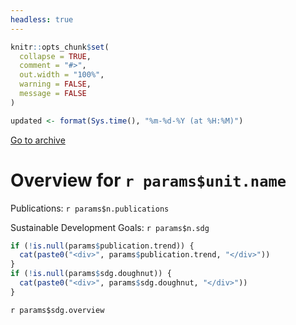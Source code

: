 ---
headless: true
---

```{r knitrrrr, include = FALSE}
knitr::opts_chunk$set(
  collapse = TRUE,
  comment = "#>",
  out.width = "100%",
  warning = FALSE,
  message = FALSE
)

```

```{r updated, include=FALSE}
updated <- format(Sys.time(), "%m-%d-%Y (at %H:%M)")
```
<a id="archive-url" href="`r params$archive.url`">Go to archive</a>
<h1>Overview for `r params$unit.name`</h1>
<div id="stats-descriptives">
<p>Publications: <span class="stats-n">`r params$n.publications`</span></p>
<p>Sustainable Development Goals: <span class="stats-n">`r params$n.sdg`</span></p>
</div>

<div class="stats-graphs">
```{r chart, echo=FALSE, results='asis'}
if (!is.null(params$publication.trend)) { 
  cat(paste0("<div>", params$publication.trend, "</div>"))
}
if (!is.null(params$sdg.doughnut)) { 
  cat(paste0("<div>", params$sdg.doughnut, "</div>"))
}
```
</div>

<div id="sdg-overview">
  `r params$sdg.overview`
</div>
